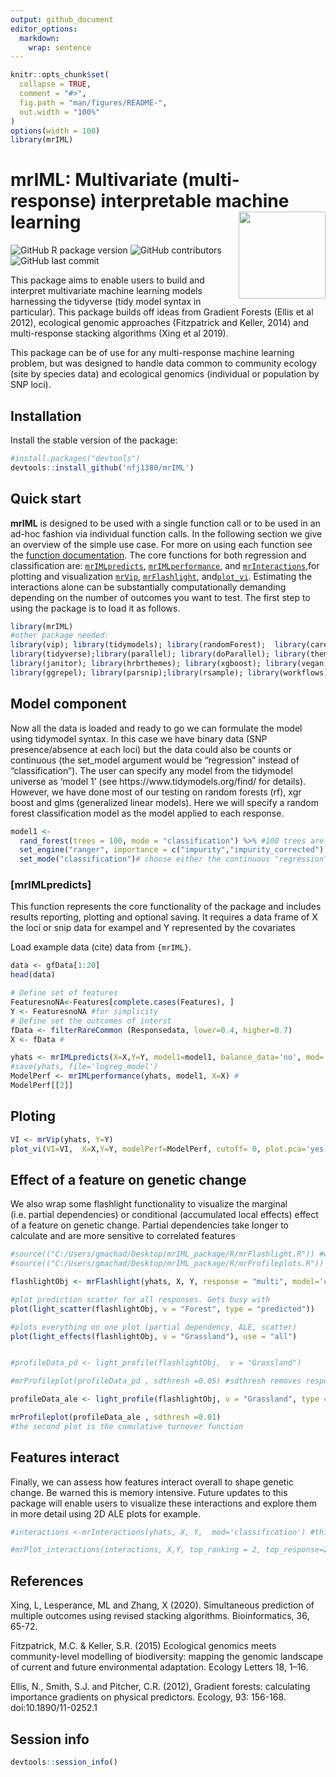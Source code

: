 ```yaml
---
output: github_document
editor_options: 
  markdown: 
    wrap: sentence
---
```


<!-- README.md is generated from README.Rmd. Please edit that file -->

```r
knitr::opts_chunk$set(
  collapse = TRUE,
  comment = "#>",
  fig.path = "man/figures/README-",
  out.width = "100%"
)
options(width = 100)
library(mrIML)
```

# mrIML: Multivariate (multi-response) interpretable machine learning <a href='https://nfj1380.github.io/mrIML/index.html'><img src="man/figures/logo.png" align="right" height="139"/></a>



<!-- badges: start -->
![GitHub R package version](https://img.shields.io/github/r-package/v/nfj1380/mrIML?logo=github&logoColor=%2300ff37&style=flat-square)
![GitHub contributors](https://img.shields.io/github/contributors/nfj1380/mrIML?style=flat-square)
![GitHub last commit](https://img.shields.io/github/last-commit/nfj1380/mrIML?style=flat-square)
<!-- badges: end -->


This package aims to enable users to build and interpret multivariate machine learning models harnessing the tidyverse (tidy model syntax in particular). This package builds off ideas from Gradient Forests (Ellis et al 2012), ecological genomic approaches (Fitzpatrick and Keller, 2014) and multi-response stacking algorithms (Xing et al 2019).

This package can be of use for any multi-response machine learning problem, but was designed to handle data common to community ecology (site by species data) and ecological genomics (individual or population by SNP loci).

## Installation 

Install the stable version of the package:

```r
#install.packages("devtools")
devtools::install_github('nfj1380/mrIML')
```

## Quick start

**mrIML** is designed to be used with a single function call or to be used in an ad-hoc fashion via individual function calls. In the following section we give an overview of the simple use case. For more on using each function see the [function documentation](xx). The core functions for both regression and classification are: [`mrIMLpredicts`](xx),
[`mrIMLperformance`](xx), and 
[`mrInteractions`](xx),for plotting and visualization
[`mrVip`](xx), [`mrFlashlight`](xx), and[`plot_vi`](xx). Estimating the interactions
alone can be substantially computationally demanding depending on the number
of outcomes you want to test. The first step to using the package is to load it as follows.

```r
library(mrIML)
#other package needed:
library(vip); library(tidymodels); library(randomForest);  library(caret); library(gbm);
library(tidyverse);library(parallel); library(doParallel); library(themis); library(viridis);
library(janitor); library(hrbrthemes); library(xgboost); library(vegan);library(flashlight);
library(ggrepel); library(parsnip);library(rsample); library(workflows)
```


## Model component
Now all the data is loaded and ready to go we can formulate the model using tidymodel syntax. In this case we have binary data (SNP presence/absence at each loci) but the data could also be counts or continuous (the set_model argument would be "regression" instead of "classification"). The user can specify any model from the tidymodel universe as 'model 1' (see https://www.tidymodels.org/find/ for details). However, we have done most of our testing on random forests (rf), xgr boost and glms (generalized linear models). Here we will specify a random forest classification model as the model applied to each response.


```r
model1 <- 
  rand_forest(trees = 100, mode = "classification") %>% #100 trees are set for brevity
  set_engine("ranger", importance = c("impurity","impurity_corrected")) %>%# select the engine/package that underlies the model
  set_mode("classification")# choose either the continuous "regression" or binary "classification" mode
```
 
### [mrIMLpredicts]

This function represents the core functionality of the package and
includes results reporting, plotting and optional saving.  It requires a
data frame of X the loci or snip data for exampel and Y represented by the covariates

Load example data (cite) data from `{mrIML}`.

``` r
data <- gfData[1:20]
head(data)
```


``` r
# Define set of features
FeaturesnoNA<-Features[complete.cases(Features), ]
Y <- FeaturesnoNA #for simplicity
# Define set the outcomes of interst
fData <- filterRareCommon (Responsedata, lower=0.4, higher=0.7) 
X <- fData #

yhats <- mrIMLpredicts(X=X,Y=Y, model1=model1, balance_data='no', mod='classification', parallel = TRUE)
#save(yhats, file='logreg_model')
ModelPerf <- mrIMLperformance(yhats, model1, X=X) #
ModelPerf[[2]]
```


## Ploting
```r
VI <- mrVip(yhats, Y=Y) 
plot_vi(VI=VI,  X=X,Y=Y, modelPerf=ModelPerf, cutoff= 0, plot.pca='yes') #the cutoff reduces the number of individual models printed in the second plot. 

```

## Effect of a feature on genetic change

We also wrap some flashlight functionality to visualize the marginal (i.e. partial dependencies) or conditional (accumulated local effects) effect of a feature on genetic change. Partial dependencies take longer to calculate and are more sensitive to correlated features


```r
#source(("C:/Users/gmachad/Desktop/mrIML_package/R/mrFlashlight.R")) #why is this here?
#source(("C:/Users/gmachad/Desktop/mrIML_package/R/mrProfileplots.R"))

```

```r
flashlightObj <- mrFlashlight(yhats, X, Y, response = "multi", model='classification')

#plot prediction scatter for all responses. Gets busy with 
plot(light_scatter(flashlightObj, v = "Forest", type = "predicted"))

#plots everything on one plot (partial dependency, ALE, scatter)
plot(light_effects(flashlightObj, v = "Grassland"), use = "all")


#profileData_pd <- light_profile(flashlightObj,  v = "Grassland")

#mrProfileplot(profileData_pd , sdthresh =0.05) #sdthresh removes responses from the first plot that do not vary with the feature

profileData_ale <- light_profile(flashlightObj, v = "Grassland", type = "ale") #acumulated local effects

mrProfileplot(profileData_ale , sdthresh =0.01)
#the second plot is the cumulative turnover function

```

## Features interact

Finally, we can assess how features interact overall to shape genetic change. Be warned this is memory intensive. Future updates to this package will enable users to visualize these interactions and explore them in more detail using 2D ALE plots for example.

```r

#interactions <-mrInteractions(yhats, X, Y,  mod='classification') #this is computationally intensive so multicores are needed. If stopped prematurely - have to reload things

#mrPlot_interactions(interactions, X,Y, top_ranking = 2, top_response=2)

```


## References
Xing, L, Lesperance, ML and Zhang, X (2020). Simultaneous prediction of multiple outcomes using revised stacking algorithms. Bioinformatics, 36, 65-72.

Fitzpatrick, M.C. & Keller, S.R. (2015) Ecological genomics meets community-level modelling of biodiversity: mapping the genomic landscape of current and future environmental adaptation. Ecology Letters 18, 1–16.

Ellis, N., Smith, S.J. and Pitcher, C.R. (2012), Gradient forests: calculating importance gradients on physical predictors. Ecology, 93: 156-168. doi:10.1890/11-0252.1


## Session info

```r
devtools::session_info()
```

